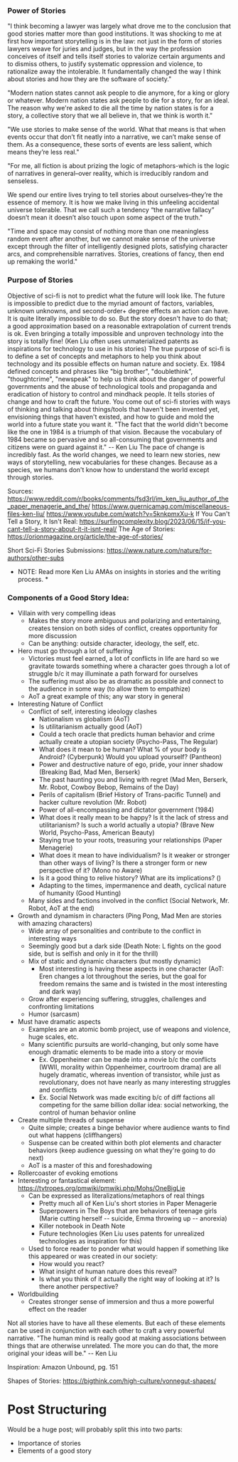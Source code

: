 ### Power of Stories

"I think becoming a lawyer was largely what drove me to the conclusion that
good stories matter more than good institutions. It was shocking to me at first
how important storytelling is in the law: not just in the form of stories lawyers
weave for juries and judges, but in the way the profession conceives of itself
and tells itself stories to valorize certain arguments and to dismiss others,
to justify systematic oppression and violence, to rationalize away the intolerable.
It fundamentally changed the way I think about stories and how they are the software of society."

"Modern nation states cannot ask people to die anymore, for a king or glory or whatever.
Modern nation states ask people to die for a story, for an ideal. The reason why we're asked to die all the time
by nation states is for a story, a collective story that we all believe in, that we think is worth it."

"We use stories to make sense of the world. What that means is that when events occur that don’t fit neatly into a narrative,
we can’t make sense of them. As a consequence, these sorts of events are less salient, which means they’re less real."

"For me, all fiction is about prizing the logic of metaphors-which is the logic of narratives in general–over reality, which is irreducibly random and senseless.

We spend our entire lives trying to tell stories about ourselves–they’re the essence of memory. It is how we make living in this unfeeling accidental universe tolerable.
That we call such a tendency “the narrative fallacy” doesn’t mean it doesn’t also touch upon some aspect of the truth."

"Time and space may consist of nothing more than one meaningless random event after another, but we cannot make sense of the universe
except through the filter of intelligently designed plots, satisfying character arcs, and comprehensible narratives.
Stories, creations of fancy, then end up remaking the world."

### Purpose of Stories

Objective of sci-fi is not to predict what the future will look like.
The future is impossible to predict due to the myriad amount of factors, variables, unknown unknowns, and second-order+ degree effects an action can have.
It is quite literally impossible to do so.
But the story doesn't have to do that; a good approximation based on a reasonable extrapolation of current trends is ok.
Even bringing a totally impossible and unproven technology into the story is totally fine!
(Ken Liu often uses unmaterialized patents as inspirations for technology to use in his stories)
The true purpose of sci-fi is to define a set of concepts and metaphors to help you think about technology and its possible effects on human nature and society.
Ex. 1984 defined concepts and phrases like "big brother", "doublethink", "thoughtcrime", "newspeak" to help us think about the danger of
powerful governments and the abuse of technological tools and propaganda and eradication of history to control and mindhack people.
It tells stories of change and how to craft the future. You come out of sci-fi stories with ways of thinking and talking about
things/tools that haven't been invented yet, envisioning things that haven't existed, and how to guide and mold the world into a future state you want it.
"The fact that the world didn't become like the one in 1984 is a triumph of that vision.
Because the vocabulary of 1984 became so pervasive and so all-consuming that governments and citizens were on guard against it." -- Ken Liu
The pace of change is incredibly fast. As the world changes, we need to learn new stories, new ways of storytelling, new vocabularies for these changes.
Because as a species, we humans don't know how to understand the world except through stories.

Sources:
https://www.reddit.com/r/books/comments/fsd3rl/im_ken_liu_author_of_the_paper_menagerie_and_the/
https://www.guernicamag.com/miscellaneous-files-ken-liu/
https://www.youtube.com/watch?v=5knkpmxXu-k
If You Can't Tell a Story, It Isn't Real: https://surfingcomplexity.blog/2023/06/15/if-you-cant-tell-a-story-about-it-it-isnt-real/
The Age of Stories: https://orionmagazine.org/article/the-age-of-stories/

Short Sci-Fi Stories Submissions: https://www.nature.com/nature/for-authors/other-subs

- NOTE: Read more Ken Liu AMAs on insights in stories and the writing process. \*

### Components of a Good Story Idea:

- Villain with very compelling ideas
  - Makes the story more ambiguous and polarizing and entertaining, creates tension on both sides of conflict, creates opportunity for more discussion
  - Can be anything: outside character, ideology, the self, etc.
- Hero must go through a lot of suffering
  - Victories must feel earned, a lot of conflicts in life are hard so we gravitate towards something where a character
    goes through a lot of struggle b/c it may illuminate a path forward for ourselves
  - The suffering must also be as dramatic as possible and connect to the audience in some way (to allow them to empathize)
  - AoT a great example of this; any war story in general
- Interesting Nature of Conflict
  - Conflict of self, interesting ideology clashes
    - Nationalism vs globalism (AoT)
    - Is utilitarianism actually good (AoT)
    - Could a tech oracle that predicts human behavior and crime actually create a utopian society (Psycho-Pass, The Regular)
    - What does it mean to be human? What % of your body is Android? (Cyberpunk) Would you upload yourself? (Pantheon)
    - Power and destructive nature of ego, pride, your inner shadow (Breaking Bad, Mad Men, Berserk)
    - The past haunting you and living with regret (Mad Men, Berserk, Mr. Robot, Cowboy Bebop, Remains of the Day)
    - Perils of capitalism (Brief History of Trans-pacific Tunnel) and hacker culture revolution (Mr. Robot)
    - Power of all-encompassing and dictator government (1984)
    - What does it really mean to be happy? Is it the lack of stress and utilitarianism? Is such a world actually a utopia? (Brave New World, Psycho-Pass, American Beauty)
    - Staying true to your roots, treasuring your relationships (Paper Menagerie)
    - What does it mean to have individualism? Is it weaker or stronger than other ways of living? Is there a stronger form or new perspective of it? (Mono no Aware)
    - Is it a good thing to relive history? What are its implications? ()
    - Adapting to the times, impermanence and death, cyclical nature of humanity (Good Hunting)
  - Many sides and factions involved in the conflict (Social Network, Mr. Robot, AoT at the end)
- Growth and dynamism in characters (Ping Pong, Mad Men are stories with amazing characters)
  - Wide array of personalities and contribute to the conflict in interesting ways
  - Seemingly good but a dark side (Death Note: L fights on the good side, but is selfish and only in it for the thrill)
  - Mix of static and dynamic characters (but mostly dynamic)
    - Most interesting is having these aspects in one character (AoT: Eren changes a lot throughout the series, but the goal for freedom remains the same and is twisted in the most interesting and dark way)
  - Grow after experiencing suffering, struggles, challenges and confronting limitations
  - Humor (sarcasm)
- Must have dramatic aspects
  - Examples are an atomic bomb project, use of weapons and violence, huge scales, etc.
  - Many scientific pursuits are world-changing, but only some have enough dramatic elements to be made into a story or movie
    - Ex. Oppenheimer can be made into a movie b/c the conflicts (WWII, morality within Oppenheimer, courtroom drama) are all hugely dramatic,
      whereas invention of transistor, while just as revolutionary, does not have nearly as many interesting struggles and conflicts
    - Ex. Social Network was made exciting b/c of diff factions all competing for the same billion dollar idea: social networking, the control of human behavior online
- Create multiple threads of suspense
  - Quite simple; creates a binge behavior where audience wants to find out what happens (cliffhangers)
  - Suspense can be created within both plot elements and character behaviors (keep audience guessing on what they're going to do next)
  - AoT is a master of this and foreshadowing
- Rollercoaster of evoking emotions
- Interesting or fantastical element: https://tvtropes.org/pmwiki/pmwiki.php/Mohs/OneBigLie
  - Can be expressed as literalizations/metaphors of real things
    - Pretty much all of Ken Liu's short stories in Paper Menagerie
    - Superpowers in The Boys that are behaviors of teenage girls (Marie cutting herself -- suicide, Emma throwing up -- anorexia)
    - Killer notebook in Death Note
    - Future technologies (Ken Liu uses patents for unrealized technologies as inspiration for this)
  - Used to force reader to ponder what would happen if something like this appeared or was created in our society:
    - How would you react?
    - What insight of human nature does this reveal?
    - Is what you think of it actually the right way of looking at it? Is there another perspective?
- Worldbuilding
  - Creates stronger sense of immersion and thus a more powerful effect on the reader

Not all stories have to have all these elements. But each of these elements can be used in conjunction with each other to craft a very powerful narrative.
"The human mind is really good at making associations between things that are otherwise unrelated. The more you can do that, the more original your ideas will be." -- Ken Liu

Inspiration: Amazon Unbound, pg. 151

Shapes of Stories: https://bigthink.com/high-culture/vonnegut-shapes/

# Post Structuring

Would be a huge post; will probably split this into two parts:

- Importance of stories
- Elements of a good story
